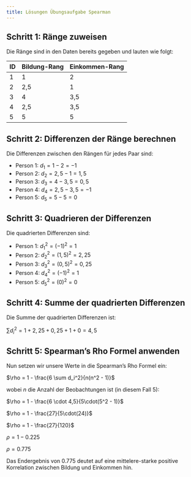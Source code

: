 ```yaml
---
title: Lösungen Übungsaufgabe Spearman
---
```


## Schritt 1: Ränge zuweisen

Die Ränge sind in den Daten bereits gegeben und lauten wie folgt:

| ID  | Bildung-Rang | Einkommen-Rang |
|-----|--------------|----------------|
| 1   | 1            | 2              |
| 2   | 2,5          | 1              |
| 3   | 4            | 3,5            |
| 4   | 2,5          | 3,5            |
| 5   | 5            | 5              |

## Schritt 2: Differenzen der Ränge berechnen

Die Differenzen zwischen den Rängen für jedes Paar sind:

-   Person 1: $d_1 = 1 - 2 = -1$
-   Person 2: $d_2 = 2,5 - 1 = 1,5$
-   Person 3: $d_3 = 4 - 3,5 = 0,5$
-   Person 4: $d_4 = 2,5 - 3,5 = -1$
-   Person 5: $d_5 = 5 - 5 = 0$

## Schritt 3: Quadrieren der Differenzen

Die quadrierten Differenzen sind:

-   Person 1: $d_1^2 = (-1)^2 = 1$
-   Person 2: $d_2^2 = (1,5)^2 = 2,25$
-   Person 3: $d_3^2 = (0,5)^2 = 0,25$
-   Person 4: $d_4^2 = (-1)^2 = 1$
-   Person 5: $d_5^2 = (0)^2 = 0$

## Schritt 4: Summe der quadrierten Differenzen

Die Summe der quadrierten Differenzen ist:

$\sum d_i^2 = 1 + 2,25 + 0,25 + 1 + 0 = 4,5$

## Schritt 5: Spearman's Rho Formel anwenden

Nun setzen wir unsere Werte in die Spearman's Rho Formel ein:

$\rho = 1 - \frac{6 \sum d_i^2}{n(n^2 - 1)}$

wobei $n$ die Anzahl der Beobachtungen ist (in diesem Fall 5):

$\rho = 1 - \frac{6 \cdot 4,5}{5\cdot(5^2 - 1)}$

$\rho = 1 - \frac{27}{5\cdot(24)}$

$\rho = 1 - \frac{27}{120}$

$\rho = 1 - 0.225$

$\rho = 0.775$

Das Endergebnis von 0.775 deutet auf eine mittelere-starke positive Korrelation zwischen Bildung und Einkommen hin.
